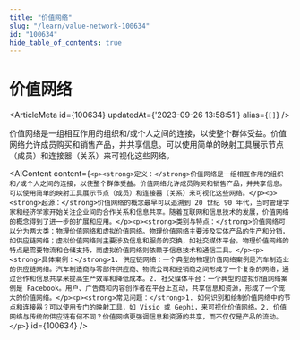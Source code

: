 ```yaml
---
title: "价值网络"
slug: "/learn/value-network-100634"
id: "100634"
hide_table_of_contents: true
---
```



# 价值网络

<ArticleMeta id={100634} updatedAt={'2023-09-26 13:58:51'} alias={`[]`} />
<div className='border-solid border-b border-t-0 my-4 border-[var(--ifm-color-gray-300)]' />

价值网络是一组相互作用的组织和/或个人之间的连接，以使整个群体受益。价值网络允许成员购买和销售产品，并共享信息。可以使用简单的映射工具展示节点（成员）和连接器（关系）来可视化这些网络。

<AIContent content={`<p><strong>定义：</strong>价值网络是一组相互作用的组织和/或个人之间的连接，以使整个群体受益。价值网络允许成员购买和销售产品，并共享信息。可以使用简单的映射工具展示节点（成员）和连接器（关系）来可视化这些网络。</p><p><strong>起源：</strong>价值网络的概念最早可以追溯到 20 世纪 90 年代，当时管理学家和经济学家开始关注企业间的合作关系和信息共享。随着互联网和信息技术的发展，价值网络的概念得到了进一步的扩展和应用。</p><p><strong>类别与特点：</strong>价值网络可以分为两大类：物理价值网络和虚拟价值网络。物理价值网络主要涉及实体产品的生产和分销，如供应链网络；虚拟价值网络则主要涉及信息和服务的交换，如社交媒体平台。物理价值网络的特点是需要物流和仓储支持，而虚拟价值网络则依赖于信息技术和通信工具。</p><p><strong>具体案例：</strong>1. 供应链网络：一个典型的物理价值网络案例是汽车制造业的供应链网络。汽车制造商与零部件供应商、物流公司和经销商之间形成了一个复杂的网络，通过合作和信息共享来提高生产效率和降低成本。2. 社交媒体平台：一个典型的虚拟价值网络案例是 Facebook。用户、广告商和内容创作者在平台上互动，共享信息和资源，形成了一个庞大的价值网络。</p><p><strong>常见问题：</strong>1. 如何识别和绘制价值网络中的节点和连接器？可以使用专门的映射工具，如 Visio 或 Gephi，来可视化价值网络。2. 价值网络与传统的供应链有何不同？价值网络更强调信息和资源的共享，而不仅仅是产品的流动。</p>`} id={100634} />
